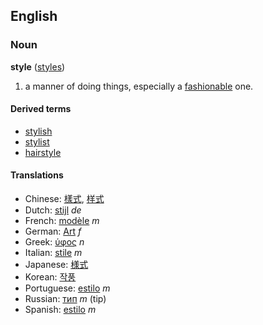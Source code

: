 ==English==
===Noun===
'''style''' ([[styles]])
#a manner of doing things, especially a [[fashion]]able one.

====Derived terms====
*[[stylish]]
*[[stylist]]
*[[hairstyle]]

====Translations====
*Chinese: [[樣式]], [[样式]]
*Dutch: [[stijl]] ''de''
*French: [[modèle]] ''m''
*German: [[Art]] ''f''
*Greek: [[ύφος]] ''n''
*Italian: [[stile]] ''m''
*Japanese: [[様式]]
*Korean: [[작풍]]
*Portuguese: [[estilo]] ''m''
*Russian: [[тип]] ''m'' (tip)
*Spanish: [[estilo]] ''m''